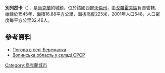 {{coord|50|36|8|N|24|58|24|E|scale:30000|display=title}}

'''別列然卡'''（{{lang-uk|Бережанка}}），是[[烏克蘭|烏克蘭]]的城鎮，位於該國西部[[沃倫州|沃倫州]]，由[[戈羅霍夫區|戈羅霍夫區]]負責管轄，始建於1545年，面積16.88平方公里，海拔高度225米，2001年人口548，人口密度每平方公里32.46人。

==參考資料==
* [http://weather.in.ua/ua/volynskaja/889 Погода в селі Бережанка]{{Wayback|url=http://weather.in.ua/ua/volynskaja/889 |date=20111219100424 }}
* [http://imsu-volyn.com/mista-i-sela-volynskoi-oblasti/gorohivskyj-rajon-/berezhanka.html Волинська область у складі СРСР]{{Wayback|url=http://imsu-volyn.com/mista-i-sela-volynskoi-oblasti/gorohivskyj-rajon-/berezhanka.html |date=20161020224310 }}

{{Ukraine-geo-stub}}
[[Category:烏克蘭城市|Category:烏克蘭城市]]